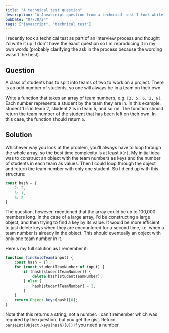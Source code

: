 ```yaml
---
title: "A technical test question"
description: "A Javascript question from a technical test I took while interviewing for a company"
pubDate: "07/30/24"
tags: ["javascript", "technical test"]
---
```


I recently took a technical test as part of an interview process and thought I'd write it up. I don't have the exact question so I'm
reproducing it in my own words (probably clarifying the ask in the process because the wording wasn't the best).

## Question

A class of students has to split into teams of two to work on a project. There is an odd number of students, so one will always be
in a team on their own.

Write a function that takes an array of team numbers, e.g. `[2, 5, 6, 2, 6]`. Each number represents a student by the team they are in.
In this example, student 1 is in team 2, student 2 is in team 5, and so on. The function should return the team number of the student
that has been left on their own. In this case, the function should return `5`.

## Solution

Whichever way you look at the problem, you'll always have to loop through the whole array, so the best time complexity is at least `O(n)`.
My initial idea was to construct an object with the team numbers as keys and the number of students in each team as values. Then I could
loop through the object and return the team number with only one student. So I'd end up with this structure:

```javascript
const hash = {
    2: 2,
    5: 1,
    6: 2
}
```

The question, however, mentioned that the array could be up to 100,000 members long. In the case of a large array,
I'd be constructing a large object, and then trying to find a key by its value. It would be more efficient to
just delete keys when they are encountered for a second time, i.e. when a team number is already in the object.
This should eventually an object with only one team number in it.

Here's my full solution as I remember it:

```javascript
function findSoloTeam(input) {
    const hash = {};
    for (const studentTeamNumber of input) {
        if (hash[studentTeamNumber]) {
            delete hash[studentTeamNumber];
        } else {
            hash[studentTeamNumber] = 1;
        }
    }
    return Object.keys(hash)[0];
}
```

Note that this returns a string, not a number. I can't remember which was required by the question, but you get the gist.
Return `parseInt(Object.keys(hash)[0])` if you need a number.